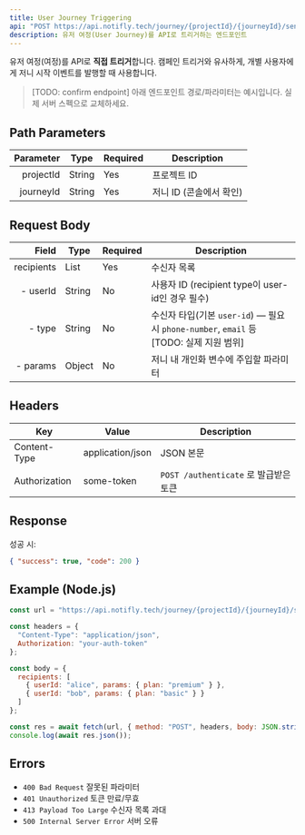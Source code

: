 ```yaml
---
title: User Journey Triggering
api: "POST https://api.notifly.tech/journey/{projectId}/{journeyId}/send"
description: 유저 여정(User Journey)를 API로 트리거하는 엔드포인트
---
```


유저 여정(여정)를 API로 **직접 트리거**합니다. 캠페인 트리거와 유사하게, 개별 사용자에게 저니 시작 이벤트를 발행할 때 사용합니다.

> [TODO: confirm endpoint] 아래 엔드포인트 경로/파라미터는 예시입니다. 실제 서버 스펙으로 교체하세요.

## Path Parameters

| Parameter | Type   | Required | Description                       |
|----------:|--------|----------|-----------------------------------|
| projectId | String | Yes      | 프로젝트 ID                        |
| journeyId | String | Yes      | 저니 ID (콘솔에서 확인)            |

## Request Body

| Field        | Type   | Required | Description                                                                              |
|-------------:|--------|----------|------------------------------------------------------------------------------------------|
| recipients   | List   | Yes      | 수신자 목록                                                                              |
| \- userId    | String | No       | 사용자 ID (recipient type이 user-id인 경우 필수)                                         |
| \- type      | String | No       | 수신자 타입(기본 `user-id`) — 필요 시 `phone-number`, `email` 등 [TODO: 실제 지원 범위]   |
| \- params    | Object | No       | 저니 내 개인화 변수에 주입할 파라미터                                                    |

## Headers

| Key          | Value            | Description                                  |
|--------------|------------------|----------------------------------------------|
| Content-Type | application/json | JSON 본문                                    |
| Authorization| some-token       | `POST /authenticate` 로 발급받은 토큰        |

## Response

성공 시:
```json
{ "success": true, "code": 200 }
```

## Example (Node.js)

```js
const url = "https://api.notifly.tech/journey/{projectId}/{journeyId}/send"; // TODO: confirm

const headers = {
  "Content-Type": "application/json",
  Authorization: "your-auth-token"
};

const body = {
  recipients: [
    { userId: "alice", params: { plan: "premium" } },
    { userId: "bob", params: { plan: "basic" } }
  ]
};

const res = await fetch(url, { method: "POST", headers, body: JSON.stringify(body) });
console.log(await res.json());
```

## Errors

- `400 Bad Request` 잘못된 파라미터
- `401 Unauthorized` 토큰 만료/무효
- `413 Payload Too Large` 수신자 목록 과대
- `500 Internal Server Error` 서버 오류
